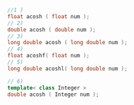 ```cpp
//1 )
float acosh ( float num );
// 2)
double acosh ( double num );
// 3)
long double acosh ( long double num );
// 4)
float acoshf( float num );
// 5)
long double acoshl( long double num );
```
```cpp title="Additional Overloads"
// 6)
template< class Integer >
double acosh ( Integer num );
```